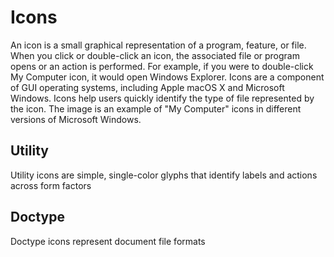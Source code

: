 
<Meta title='Platform/Icons' />

# Icons

An icon is a small graphical representation of a program, feature, or file. When you click or double-click an icon, the associated file or program opens or an action is performed. For example, if you were to double-click My Computer icon, it would open Windows Explorer. Icons are a component of GUI operating systems, including Apple macOS X and Microsoft Windows. Icons help users quickly identify the type of file represented by the icon. The image is an example of "My Computer" icons in different versions of Microsoft Windows.

<p></p>

## Utility

Utility icons are simple, single-color glyphs that identify labels and actions across form factors

<DisplayIcon name='icoArrowCircleDown' />

## Doctype

Doctype icons represent document file formats
